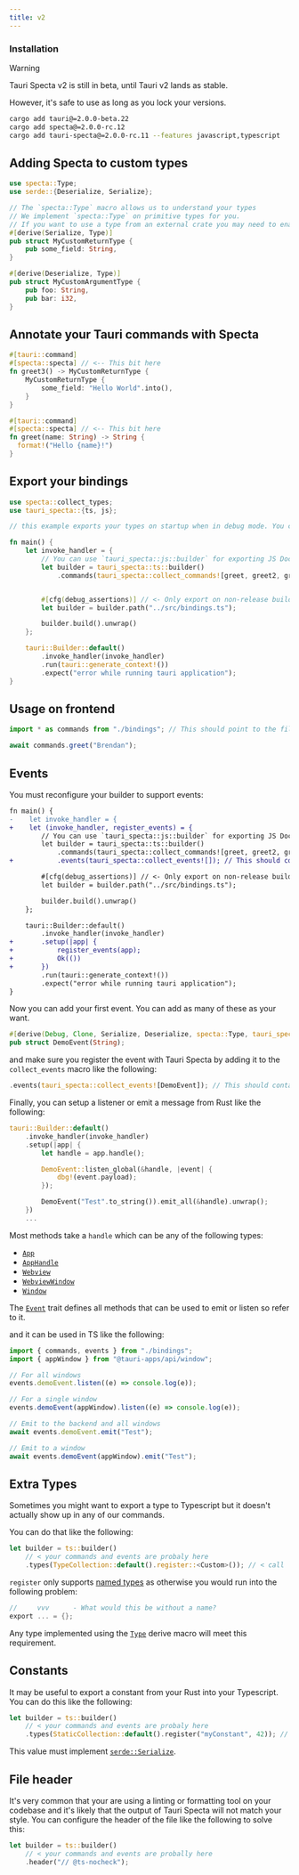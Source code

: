 ```yaml
---
title: v2
---
```


### Installation

> [!WARNING]
> Tauri Specta v2 is still in beta, until Tauri v2 lands as stable.
>
> However, it's safe to use as long as you lock your versions.

```bash
cargo add tauri@=2.0.0-beta.22
cargo add specta@=2.0.0-rc.12
cargo add tauri-specta@=2.0.0-rc.11 --features javascript,typescript
```

## Adding Specta to custom types

```rust
use specta::Type;
use serde::{Deserialize, Serialize};

// The `specta::Type` macro allows us to understand your types
// We implement `specta::Type` on primitive types for you.
// If you want to use a type from an external crate you may need to enable the feature on Specta.
#[derive(Serialize, Type)]
pub struct MyCustomReturnType {
    pub some_field: String,
}

#[derive(Deserialize, Type)]
pub struct MyCustomArgumentType {
    pub foo: String,
    pub bar: i32,
}
```

## Annotate your Tauri commands with Specta

```rust
#[tauri::command]
#[specta::specta] // <-- This bit here
fn greet3() -> MyCustomReturnType {
    MyCustomReturnType {
        some_field: "Hello World".into(),
    }
}

#[tauri::command]
#[specta::specta] // <-- This bit here
fn greet(name: String) -> String {
  format!("Hello {name}!")
}
```

## Export your bindings

```rust
use specta::collect_types;
use tauri_specta::{ts, js};

// this example exports your types on startup when in debug mode. You can do whatever.

fn main() {
    let invoke_handler = {
        // You can use `tauri_specta::js::builder` for exporting JS Doc instead of Typescript!`
        let builder = tauri_specta::ts::builder()
            .commands(tauri_specta::collect_commands![greet, greet2, greet3 ]); // <- Each of your commands


        #[cfg(debug_assertions)] // <- Only export on non-release builds
        let builder = builder.path("../src/bindings.ts");

        builder.build().unwrap()
    };

    tauri::Builder::default()
        .invoke_handler(invoke_handler)
        .run(tauri::generate_context!())
        .expect("error while running tauri application");
}
```

## Usage on frontend

```ts
import * as commands from "./bindings"; // This should point to the file we export from Rust

await commands.greet("Brendan");
```

## Events

You must reconfigure your builder to support events:

```diff
fn main() {
-    let invoke_handler = {
+    let (invoke_handler, register_events) = {
        // You can use `tauri_specta::js::builder` for exporting JS Doc instead of Typescript!`
        let builder = tauri_specta::ts::builder()
            .commands(tauri_specta::collect_commands![greet, greet2, greet3 ]) // <- Each of your commands
+           .events(tauri_specta::collect_events![]); // This should contain all your events.

        #[cfg(debug_assertions)] // <- Only export on non-release builds
        let builder = builder.path("../src/bindings.ts");

        builder.build().unwrap()
    };

    tauri::Builder::default()
        .invoke_handler(invoke_handler)
+       .setup(|app| {
+           register_events(app);
+           Ok(())
+       })
        .run(tauri::generate_context!())
        .expect("error while running tauri application");
}
```

Now you can add your first event. You can add as many of these as your want.

```rust
#[derive(Debug, Clone, Serialize, Deserialize, specta::Type, tauri_specta::Event)]
pub struct DemoEvent(String);
```

and make sure you register the event with Tauri Specta by adding it to the `collect_events` macro like the following:

```rust
.events(tauri_specta::collect_events![DemoEvent]); // This should contain all your events, comma separated.
```

Finally, you can setup a listener or emit a message from Rust like the following:

```rust
tauri::Builder::default()
    .invoke_handler(invoke_handler)
    .setup(|app| {
        let handle = app.handle();

        DemoEvent::listen_global(&handle, |event| {
            dbg!(event.payload);
        });

        DemoEvent("Test".to_string()).emit_all(&handle).unwrap();
    })
    ...
```

Most methods take a `handle` which can be any of the following types:

- [`App`](https://docs.rs/tauri/2.0.0-beta.16/tauri/struct.App.html)
- [`AppHandle`](https://docs.rs/tauri/2.0.0-beta.16/tauri/struct.AppHandle.html)
- [`Webview`](https://docs.rs/tauri/2.0.0-beta.16/tauri/webview/struct.Webview.html)
- [`WebviewWindow`](https://docs.rs/tauri/2.0.0-beta.16/tauri/webview/struct.WebviewWindow.html)
- [`Window`](https://docs.rs/tauri/2.0.0-beta.16/tauri/window/struct.Window.html)

The [`Event`](https://docs.rs/tauri-specta/latest/tauri_specta/trait.Event.html) trait defines all methods that can be used to emit or listen so refer to it.

and it can be used in TS like the following:

```ts
import { commands, events } from "./bindings";
import { appWindow } from "@tauri-apps/api/window";

// For all windows
events.demoEvent.listen((e) => console.log(e));

// For a single window
events.demoEvent(appWindow).listen((e) => console.log(e));

// Emit to the backend and all windows
await events.demoEvent.emit("Test");

// Emit to a window
await events.demoEvent(appWindow).emit("Test");
```

## Extra Types

Sometimes you might want to export a type to Typescript but it doesn't actually show up in any of our commands.

You can do that like the following:

```rust
let builder = ts::builder()
    // < your commands and events are probaly here
    .types(TypeCollection::default().register::<Custom>()); // < call `register` as much as you want.
```

`register` only supports [named types](https://docs.rs/specta/2.0.0-rc.12/specta/type/trait.NamedType.html) as otherwise you would run into the following problem:

```rust
//     vvv      - What would this be without a name?
export ... = {};
```

Any type implemented using the [`Type`](https://docs.rs/specta/latest/specta/derive.Type.html) derive macro will meet this requirement.

## Constants

It may be useful to export a constant from your Rust into your Typescript. You can do this like the following:

```rust
let builder = ts::builder()
    // < your commands and events are probaly here
    .types(StaticCollection::default().register("myConstant", 42)); // < call `register` as much as you want.
```

This value must implement [`serde::Serialize`](https://docs.rs/serde/latest/serde/trait.Serialize.html).

## File header

It's very common that your are using a linting or formatting tool on your codebase and it's likely that the output of Tauri Specta will not match your style. You can configure the header of the file like the following to solve this:

```rust
let builder = ts::builder()
    // < your commands and events are probally here
    .header("// @ts-nocheck");
```
